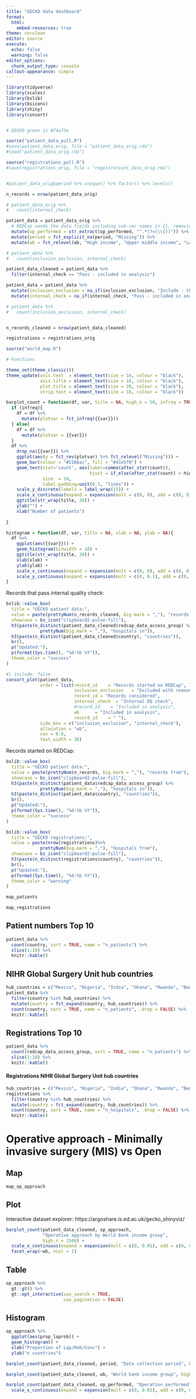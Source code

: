```yaml
---
title: "GECKO data dashboard"
format: 
  html:
    embed-resources: true
theme: cerulean
editor: source
execute:
  echo: false
  warning: false
editor_options: 
  chunk_output_type: console
callout-appearance: simple
---
```


```r
library(tidyverse)
library(scales)
library(bslib)
library(bsicons)
library(shiny)
library(consort)


# GECKO green is #74a73e

source("patient_data_pull.R")
#save(patient_data_orig, file = "patient_data_orig.rda")
#load("patient_data_orig.rda")

source("registrations_pull.R")
#save(registrations_orig, file = "registrations_data_orig.rda")


#patient_data_orig$period %>% unique() %>% factor() %>% levels()

n_records = nrow(patient_data_orig)

# patient_data_orig %>% 
#   count(internal_check)

patient_data = patient_data_orig %>% 
  # REDCap sends the data fields including sub-var names in {}, removing here:
  mutate(op_performed = str_extract(op_performed, "^.*(?=(\\{))")) %>% 
  mutate(period = fct_explicit_na(period, "Missing")) %>% 
  mutate(wb = fct_relevel(wb, "High income", "Upper middle income", "Lower middle income"))

# patient_data %>% 
#   count(inclusion_exclusion, internal_check)

patient_data_cleaned = patient_data %>% 
  filter(internal_check == "Pass - included in analysis")

patient_data = patient_data %>% 
  mutate(inclusion_exclusion = na_if(inclusion_exclusion, "Include - this is a valid record for a patient who fulfils inclusion criteria")) %>% 
  mutate(internal_check = na_if(internal_check, "Pass - included in analysis"))

# patient_data %>% 
#   count(inclusion_exclusion, internal_check)


n_records_cleaned = nrow(patient_data_cleaned)

registrations = registrations_orig

source("world_map.R")


```

```r
# Functions

theme_set(theme_classic())
theme_update(axis.text  = element_text(size = 16, colour = "black"),
             axis.title = element_text(size = 16, colour = "black"),
             plot.title = element_text(size = 20, colour = "black"),
             strip.text = element_text(size = 16, colour = "black"))

barplot_count = function(df, var, title = NA, high_n = 50, infreq = TRUE){
  if (infreq){
    df = df %>% 
      mutate(plotvar = fct_infreq({{var}}))
  } else{
    df = df %>% 
      mutate(plotvar = {{var}})
  }
  df %>% 
    drop_na({{var}}) %>% 
    ggplot(aes(y = fct_rev(plotvar) %>% fct_relevel("Missing"))) +
    geom_bar(colour = "#2166ac", fill = "#d1e5f0") +
    geom_text(stat='count', aes(label=comma(after_stat(count)),
                                hjust = if_else(after_stat(count) > high_n, 1, 0)),
              size  = 10,
              label.padding=unit(0.3, "lines")) +
    scale_y_discrete(labels = label_wrap(15)) +
    scale_x_continuous(expand = expansion(mult = c(0, 0), add = c(0, 0))) +
    ggtitle(str_wrap(title, 30)) +
    ylab("") +
    xlab("Number of patients")
  
}

histogram = function(df, var, title = NA, xlab = NA, ylab = NA){
  df %>% 
    ggplot(aes({{var}})) +
    geom_histogram(binwidth = 10) +
    ggtitle(str_wrap(title, 30)) +
    xlab(xlab) +
    ylab(ylab) +
    scale_x_continuous(expand = expansion(mult = c(0, 0), add = c(0, 0))) +
    scale_y_continuous(expand = expansion(mult = c(0, 0.1), add = c(0, 0)))
}

```

::: {layout-ncol="1"}

Records that pass internal quality check:

```r
bslib::value_box(
  title = "GECKO patient data:",
  value = paste(prettyNum(n_records_cleaned, big.mark = ","), "records from"),
  showcase = bs_icon("clipboard2-pulse-fill"),
  h3(paste(n_distinct(patient_data_cleaned$redcap_data_access_group) %>% 
             prettyNum(big.mark = ","), "hospitals in")),
  h3(paste(n_distinct(patient_data_cleaned$country), "countries")),
  br(),
  p("Updated:"),
  p(format(Sys.time(), "%d-%b %Y")),
  theme_color = "success"
)
```

```r
#| include: false
consort_plot(patient_data,
             order = list(record_id    = "Records started on REDCap",
                          inclusion_exclusion   = "Excluded with reasons:",
                          record_id = "Records considered",
                          internal_check  = "Internal DQ check",
                          #record_id    = "Included in analysis",
                          wb      = "Included in analysis",
                          record_id    = " "),
             side_box = c("inclusion_exclusion", "internal_check"),
             allocation = "wb",
             cex = 0.8,
             text_width = 30)

```


Records started on REDCap:

```r
bslib::value_box(
  title = "GECKO patient data:",
  value = paste(prettyNum(n_records, big.mark = ","), "records from"),
  showcase = bs_icon("clipboard2-pulse-fill"),
  h3(paste(n_distinct(patient_data$redcap_data_access_group) %>% 
             prettyNum(big.mark = ","), "hospitals in")),
  h3(paste(n_distinct(patient_data$country), "countries")),
  br(),
  p("Updated:"),
  p(format(Sys.time(), "%d-%b %Y")),
  theme_color = "success"
)
```



```r
bslib::value_box(
  title = "GECKO registrations:",
  value = paste(nrow(registrations)%>% 
             prettyNum(big.mark = ","), "hospitals from"),
  showcase = bs_icon("clipboard2-pulse-fill"),
  h3(paste(n_distinct(registrations$country), "countries")),
  br(),
  p("Updated:"),
  p(format(Sys.time(), "%d-%b %Y")),
  theme_color = "warning"
)
```

```r
map_patients
```

```r
map_registrations
```
:::

::: {layout-ncol="2"}

::: {.callout-tip icon=false collapse=true}

# Patient numbers Top 10

```r
patient_data %>% 
  count(country, sort = TRUE, name = "n_patients") %>% 
  slice(1:10) %>% 
  knitr::kable()
```

## NIHR Global Surgery Unit hub countries

```r
hub_countries = c("Mexico", "Nigeria", "India", "Ghana", "Rwanda", "Benin", "South Africa")
patient_data %>% 
  filter(country %in% hub_countries) %>% 
  mutate(country = fct_expand(country, hub_countries)) %>% 
  count(country, sort = TRUE, name = "n_patients", .drop = FALSE) %>% 
  knitr::kable()

```

:::

::: {.callout-warning icon=false collapse=true}

# Registrations Top 10

```r
patient_data %>% 
  count(redcap_data_access_group, sort = TRUE, name = "n_patients") %>% 
  slice(1:10) %>% 
  knitr::kable()
```

#### Registrations NIHR Global Surgery Unit hub countries

```r
hub_countries = c("Mexico", "Nigeria", "India", "Ghana", "Rwanda", "Benin", "South Africa")
registrations %>% 
  filter(country %in% hub_countries) %>% 
  mutate(country = fct_expand(country, hub_countries)) %>% 
  count(country, sort = TRUE, name = "n_hospitals", .drop = FALSE) %>% 
  knitr::kable()

```

:::

:::

# Operative approach - Minimally invasive surgery (MIS) vs Open
::: panel-tabset

## Map

```r
map_op_approach
```

## Plot

Interactive dataset explorer: https://argoshare.is.ed.ac.uk/gecko_shinyviz/

```r
barplot_count(patient_data_cleaned, op_approach,
              "Operative approach by World Bank income group",
              high_n = 1500) +
  scale_x_continuous(expand = expansion(mult = c(0, 0.01), add = c(0, 0)), labels = scales::label_comma()) +
  facet_wrap(~wb, ncol = 1)
```


## Table

```r
op_approach %>%
  gt::gt() %>% 
  gt::opt_interactive(use_search = TRUE,
                      use_pagination = FALSE)
```



## Histogram

```r
op_approach %>% 
  ggplot(aes(prop_laprob)) +
  geom_histogram() +
  xlab("Proportion of Lap/Rob/Conv") +
  ylab("n countries")
```


:::



::: {layout-ncol="2"}
```r
barplot_count(patient_data_cleaned, period, "Data collection period", high_n = 2000, infreq = FALSE)
```

```r
barplot_count(patient_data_cleaned, wb, "World bank income group", high_n = 2000, infreq = FALSE)
```

```r
barplot_count(patient_data_cleaned, op_performed, "Operation performed", high_n = 4000) +
  scale_x_continuous(expand = expansion(mult = c(0, 0.01), add = c(0, 0)))
```

:::